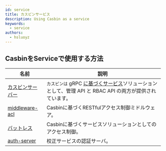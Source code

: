 ```yaml
---
id: service
title: カスビンサービス
description: Using Casbin as a service
keywords:
  - service
authors:
  - hsluoyz
---
```


## CasbinをServiceで使用する方法

| 名前                                                         | 説明                                                                                  |
| ---------------------------------------------------------- | ----------------------------------------------------------------------------------- |
| [カスビンサーバー](https://github.com/casbin/casbin-server)        | `カスビンは` gRPC [に基づくサービス](https://grpc.io/)ソリューションとして、管理 API と RBAC API の両方が提供されています。 |
| [middleware-acl](https://github.com/luk4z7/middleware-acl) | Casbinに基づくRESTfulアクセス制御ミドルウェア。                                                      |
| [バットレス](https://github.com/merajsahebdar/buttress-server)  | Casbinに基づくサービスソリューションとしてのアクセス制御。                                                    |
| [auth-server](https://github.com/ZettaAI/auth-server)      | 校正サービスの認証サーバ。                                                                       |
